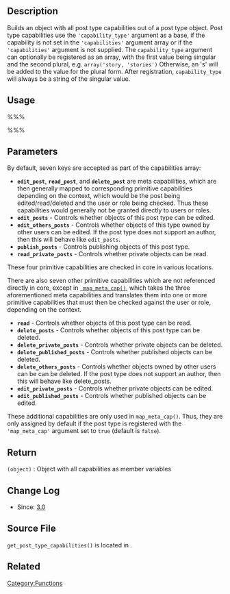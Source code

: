 {{Languages|
{{en|Function Reference/get_post_type_capabilities}}
{{it|Riferimento_funzioni/get_post_type_capabilities}}
{{ja|関数リファレンス/get_post_type_capabilities}}
}}

== Description ==

Builds an object with all post type capabilities out of a post type object. Post type capabilities use the <tt>'capability_type'</tt> argument as a base, if the capability is not set in the <tt>'capabilities'</tt> argument array or if the <tt>'capabilities'</tt> argument is not supplied. The <tt>capability_type</tt> argument can optionally be registered as an array, with the first value being singular and the second plural, e.g. <tt>array('story, 'stories')</tt> Otherwise, an 's' will be added to the value for the plural form. After registration, <tt>capability_type</tt> will always be a string of the singular value.

== Usage ==
%%%<?php get_post_type_capabilities( $args ) ?>%%%

==Parameters==
{{Parameter|$args|array or string| The desired capability type (e.g. 'post').  Set ['capability_type'] to an array to allow for alternative plurals when using this argument as a base to construct the capabilities, e.g. array('story', 'stories').  Set ['map_meta_cap'] to <tt>true</tt> to obtain those capabilities as well.
}}

By default, seven keys are accepted as part of the capabilities array:
* '''<tt>edit_post</tt>''', '''<tt>read_post</tt>''', and '''<tt>delete_post</tt>''' are meta capabilities, which are then generally mapped to corresponding primitive capabilities depending on the context, which would be the post being edited/read/deleted and the user or role being checked. Thus these capabilities would generally not be granted directly to users or roles.
* '''<tt>edit_posts</tt>''' - Controls whether objects of this post type can be edited.
* '''<tt>edit_others_posts</tt>''' - Controls whether objects of this type owned by other users can be edited. If the post type does not support an author, then this will behave like <tt>edit_posts</tt>.
* '''<tt>publish_posts</tt>''' - Controls publishing objects of this post type.
* '''<tt>read_private_posts</tt>''' - Controls whether private objects can be read.

These four primitive capabilities are checked in core in various locations.

There are also seven other primitive capabilities which are not referenced directly in core, except in <tt>[[Function_Reference/map_meta_cap | map_meta_cap()]]</tt>, which takes the three aforementioned meta capabilities and translates them into one or more primitive capabilities that must then be checked against the user or role, depending on the context.
* '''<tt>read</tt>''' - Controls whether objects of this post type can be read.
* '''<tt>delete_posts</tt>''' - Controls whether objects of this post type can be deleted.
* '''<tt>delete_private_posts</tt>''' - Controls whether private objects can be deleted.
* '''<tt>delete_published_posts</tt>''' - Controls whether published objects can be deleted.
* '''<tt>delete_others_posts</tt>''' - Controls whether objects owned by other users can be   can be deleted. If the post type does not support an author, then this will behave like delete_posts.
* '''<tt>edit_private_posts</tt>''' - Controls whether private objects can be edited.
* '''<tt>edit_published_posts</tt>''' - Controls whether published objects can be edited.

These additional capabilities are only used in <tt>map_meta_cap()</tt>. Thus, they are only assigned by default if the post type is registered with the <tt>'map_meta_cap'</tt> argument set to <tt>true</tt> (default is <tt>false</tt>).

== Return ==

; <tt>(object)</tt> : Object with all capabilities as member variables

==Change Log==

* Since: [[Version 3.0|3.0]]

==Source File==

<tt>get_post_type_capabilities()</tt> is located in {{Trac|wp-includes/post.php}}.

== Related ==

{{Post Type Tags}}

{{Tag Footer}}

{{Stub}}

[[Category:Functions]]